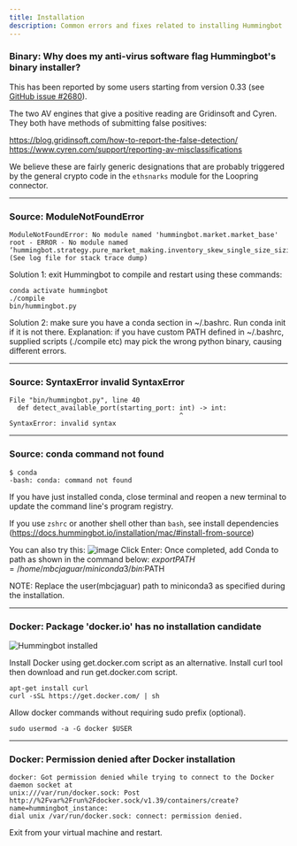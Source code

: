 ```yaml
---
title: Installation
description: Common errors and fixes related to installing Hummingbot
---
```


### Binary: Why does my anti-virus software flag Hummingbot's binary installer?

This has been reported by some users starting from version 0.33 (see [GitHub issue #2680](https://github.com/CoinAlpha/hummingbot/issues/2680)).

The two AV engines that give a positive reading are Gridinsoft and Cyren. They both have methods of submitting false positives:

https://blog.gridinsoft.com/how-to-report-the-false-detection/ https://www.cyren.com/support/reporting-av-misclassifications

We believe these are fairly generic designations that are probably triggered by the general crypto code in the `ethsnarks` module for the Loopring connector.

---

### Source: ModuleNotFoundError

```
ModuleNotFoundError: No module named 'hummingbot.market.market_base'
root - ERROR - No module named
‘hummingbot.strategy.pure_market_making.inventory_skew_single_size_sizing_delegate’
(See log file for stack trace dump)
```

Solution 1: exit Hummingbot to compile and restart using these commands:

```
conda activate hummingbot
./compile
bin/hummingbot.py
```

Solution 2: make sure you have a conda section in ~/.bashrc. Run conda init if it is not there. Explanation: if you have custom PATH defined in ~/.bashrc, supplied scripts (./compile etc) may pick the wrong python binary, causing different errors.

---

### Source: SyntaxError invalid SyntaxError

```
File "bin/hummingbot.py", line 40
  def detect_available_port(starting_port: int) -> int:
                                           ^
SyntaxError: invalid syntax
```

---

### Source: conda command not found

```
$ conda
-bash: conda: command not found
```

If you have just installed conda, close terminal and reopen a new terminal to update the command line's program registry.

If you use `zshrc` or another shell other than `bash`, see install dependencies (https://docs.hummingbot.io/installation/mac/#install-from-source)

You can also try this:
![image](https://user-images.githubusercontent.com/123457728/219840239-83a198df-2f71-48dc-8eff-617b59ca46f8.png)
Click Enter:
Once completed, add Conda to path as shown in the command below:
$export PATH=/home/mbcjaguar/miniconda3/bin:$PATH

NOTE: Replace the user(mbcjaguar) path to miniconda3 as specified during the installation.


---

### Docker: Package 'docker.io' has no installation candidate

![Hummingbot installed](/img/package-docker-io.png)

Install Docker using get.docker.com script as an alternative. Install curl tool then download and run get.docker.com script.

```
apt-get install curl
curl -sSL https://get.docker.com/ | sh

```

Allow docker commands without requiring sudo prefix (optional).

```
sudo usermod -a -G docker $USER
```

---

### Docker: Permission denied after Docker installation

```
docker: Got permission denied while trying to connect to the Docker daemon socket at
unix:///var/run/docker.sock: Post
http://%2Fvar%2Frun%2Fdocker.sock/v1.39/containers/create?name=hummingbot_instance:
dial unix /var/run/docker.sock: connect: permission denied.
```

Exit from your virtual machine and restart.
